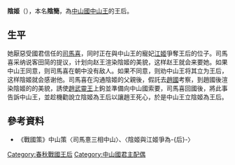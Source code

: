 '''陰姬'''（{{bd|？||？||catIdx=Y阴}}），本名'''陰簡'''，為[[中山國|中山國]][[中山王Cuo|中山王]]{{缺字|cuo4|1}}的王后。

== 生平 ==
她厭惡受國君信任的[[司馬喜_(戰國)|司馬喜]]，同时正在與中山王的寵妃[[江姬|江姬]]爭奪王后的位子。司馬喜采纳说客田简的提议，计划向赵王渲染陰姬的美貌，这样赵王就会来要她。如果中山王同意，则司馬喜在朝中没有敌人。如果不同意，则劝中山王将其立为王后，这样陰姬就会感谢他。司馬喜在沟通陰姬的父親後，假託去[[趙國|趙國]]考察，到趙國後渲染陰姬的的美貌，誘使[[趙武靈王|趙武靈王]]上鉤並準備向中山國索要，司馬喜回國後，將此事告訴中山王，並趁機勸說立陰姬為王后以讓趙王死心，於是中山王立陰姬為王后。

==參考資料==
*《戰國策》中山策〈司馬憙三相中山〉、〈陰姬與江姬爭為-{后}-〉

{{周朝及諸侯國王后}}

[[Category:春秋戰國王后|Category:春秋戰國王后]]
[[Category:中山國君主配偶|Category:中山國君主配偶]]